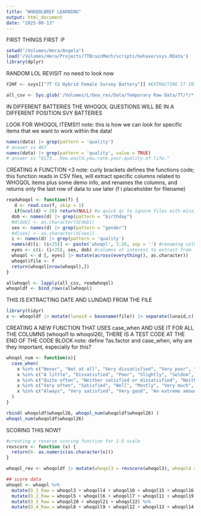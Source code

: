 ```yaml
---
title: "WHOQOLBREF LEARNING"
output: html_document
date: "2025-08-13"
---
```

FIRST THINGS FIRST :P
```r
setwd("/Volumes/Hera/Angela")
load('/Volumes/Hera/Projects/7TBrainMech/scripts/behave/svys.RData')
library(dplyr)
```
RANDOM LOL REVISIT no need to look now
```r
Y2HF <- svys[["7T Y2 Hybrid Female Survey Battery"]] #EXTRACTING IT INTO DATAFRAME

all_csv <- Sys.glob('/Volumes/L/bea_res/Data/Temporary Raw Data/7T/*/*_selfreport.csv') #finding where all those files are, the * is a placeholder(glob placeholder)

```

IN DIFFERENT BATTERIES THE WHOQOL QUESTIONS WILL BE IN A DIFFERENT POSITION SVY BATTERIES

LOOK FOR WHOQOL ITEMS!!!
note: this is how we can look for specific items that we want to work within the data! 
```r
names(data) |> grep(pattern = 'quality')
# answer is 467
names(data) |> grep(pattern = 'quality', value = TRUE)
# answer is "Q173...How.would.you.rate.your.quality.of.life."
```

CREATING A FUNCTION <3
note: curly brackets defines the functions code; this function reads in CSV files, will extract specific columns related to WHOQOL items plus some demo info, and renames the columns, and returns only the last row of data to use later (f i placeholder for filename) 
```r
readwhoqol <- function(f) {
   d <- read.csv(f, skip = 1)
   if(ncol(d) < 20) return(NULL) #a quick qc to ignore files with missing/incomplete data
  dob <- names(d) |> grep(pattern = "birthday")
  #d[dob] <- as.character(d[dob]) 
  sex <- names(d) |> grep(pattern = "gender")
  #d[sex] <- as.character(d[sex])
  i <- names(d) |> grep(pattern = 'quality')
  names(d)[i: (i+25)] <- paste('whoqol', 1:26, sep = '') #renaming columns to be whoqol1 to whoqol26
  eyes <- c(i: (i+25), sex, dob) #columns of interest to extract from
  whoqol <- d [, eyes] |> mutate(across(everything(), as.character))
  whoqol$file <- f
  return(whoqol[nrow(whoqol),])
}

allwhoqol <- lapply(all_csv, readwhoqol)
whoqoldf <- bind_rows(allwhoqol)
```

THIS IS EXTRACTING DATE AND LUNDAID FROM THE FILE
```r
library(tidyr)
x <- whoqoldf |> mutate(lunaid = basename(file)) |> separate(lunaid,c('lunaid', "visitdate"))
```

CREATING A NEW FUNCTION THAT USES case_when AND USE IT FOR ALL THE COLUMNS (whoqol1 to whoqol26), THERE IS A TEST CODE AT THE END OF THE CODE BLOCK 
note: define ?as.factor and case_when, why are they important, especially for this? 
```r
whoqol_num <- function(x){
  case_when(
    x %in% c("Never", "Not at all", "Very dissatisfied", "Very poor", "1") ~ 1,
    x %in% c("A little", "Dissatisfied", "Poor", "Slightly", "Seldom", "2") ~ 2,
    x %in% c("Quite often", "Neither satisfied or dissatisfied", "Neither poor nor well", "Moderately", "A moderate amount", "Neither poor nor good", "3") ~ 3,
    x %in% c("Very often", "Satisfied", "Well", "Mostly", "Very much", "Satisfied", "Good", "4") ~ 4,
    x %in% c("Always", "Very satisfied", "Very good", "An extreme amount", "Extremely", "Completely", "Very well", "5") ~ 5
  )
}

rbind( whoqoldf$whoqol26, whoqol_num(whoqoldf$whoqol26) ) 
whoqol_num(whoqoldf$whoqol26)
```
SCORING THIS NOW?
```r
#creating a reverse scoring function for 1-5 scale 
revscore <- function (x) {
  return(6- as.numeric(as.character(x)))
}

whoqol_rev <- whoqoldf |> mutate(whoqol3 = revscore(whoqol3), whoqol4 = revscore(whoqol4), whoqol26 = revscore(whoqol26))

## score data
whoqol <- whoqol %>% 
  mutate(D_1_Raw = whoqol3 + whoqoll4 + whoqol10 + whoqol15 + whoqol16 + whoqol17 + whoqol18) %>%
  mutate(D_2_Raw = whoqol5 + whoqoll6 + whoqoll7 + whoqol11 + whoqol19 + whoqol26) %>%
  mutate(D_3_Raw = whoqol20 + whoqol21 + whoqol22) %>%
  mutate(D_4_Raw = whoqol8 + whoqoll9 + whoqol12 + whoqol13 + whoqol14 + whoqol23 + whoqol24 + whoqol25)
```




